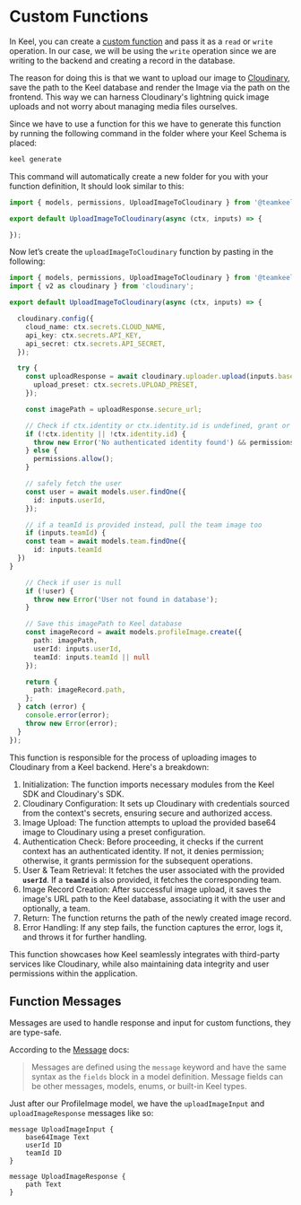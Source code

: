 # Custom Functions

In Keel, you can create a [custom function](https://docs.keel.so/functions/custom-functions) and pass it as a `read` or `write` operation. In our case, we will be using the `write` operation since we are writing to the backend and creating a record in the database.

The reason for doing this is that we want to upload our image to [Cloudinary](https://cloudinary.com), save the path to the Keel database and render the Image via the path on the frontend. This way we can harness Cloudinary's lightning quick image uploads and not worry about managing media files ourselves.

Since we have to use a function for this we have to generate this function by running the following command in the folder where your Keel Schema is placed:

```bash
keel generate
```

This command will automatically create a new folder for you with your function definition, It should look similar to this:

```ts
import { models, permissions, UploadImageToCloudinary } from '@teamkeel/sdk';

export default UploadImageToCloudinary(async (ctx, inputs) => {

});
```

Now let’s create the `uploadImageToCloudinary` function by pasting in the following:

```ts
import { models, permissions, UploadImageToCloudinary } from '@teamkeel/sdk';
import { v2 as cloudinary } from 'cloudinary';

export default UploadImageToCloudinary(async (ctx, inputs) => {

  cloudinary.config({
    cloud_name: ctx.secrets.CLOUD_NAME,
    api_key: ctx.secrets.API_KEY,
    api_secret: ctx.secrets.API_SECRET,
  });

  try {
    const uploadResponse = await cloudinary.uploader.upload(inputs.base64Image, {
      upload_preset: ctx.secrets.UPLOAD_PRESET,
    });

    const imagePath = uploadResponse.secure_url;

    // Check if ctx.identity or ctx.identity.id is undefined, grant or deny permission if identity is available or unavailable respectively
    if (!ctx.identity || !ctx.identity.id) {
      throw new Error('No authenticated identity found') && permissions.deny();
    } else {
      permissions.allow();
    }

    // safely fetch the user
    const user = await models.user.findOne({
      id: inputs.userId,
    });

    // if a teamId is provided instead, pull the team image too
    if (inputs.teamId) {
    const team = await models.team.findOne({
      id: inputs.teamId
  })
}

    // Check if user is null
    if (!user) {
      throw new Error('User not found in database');
    }

    // Save this imagePath to Keel database
    const imageRecord = await models.profileImage.create({
      path: imagePath,
      userId: inputs.userId,
      teamId: inputs.teamId || null
    });

    return {
      path: imageRecord.path,
    };
  } catch (error) {
    console.error(error);
    throw new Error(error);
  }
});
```

This function is responsible for the process of uploading images to Cloudinary from a Keel backend. Here's a breakdown:

1. Initialization: The function imports necessary modules from the Keel SDK and Cloudinary's SDK.
2. Cloudinary Configuration: It sets up Cloudinary with credentials sourced from the context's secrets, ensuring secure and authorized access.
3. Image Upload: The function attempts to upload the provided base64 image to Cloudinary using a preset configuration.
4. Authentication Check: Before proceeding, it checks if the current context has an authenticated identity. If not, it denies permission; otherwise, it grants permission for the subsequent operations.
5. User & Team Retrieval: It fetches the user associated with the provided **`userId`**. If a **`teamId`** is also provided, it fetches the corresponding team.
6. Image Record Creation: After successful image upload, it saves the image's URL path to the Keel database, associating it with the user and optionally, a team.
7. Return: The function returns the path of the newly created image record.
8. Error Handling: If any step fails, the function captures the error, logs it, and throws it for further handling.

This function showcases how Keel seamlessly integrates with third-party services like Cloudinary, while also maintaining data integrity and user permissions within the application.

## Function Messages

Messages are used to handle response and input for custom functions, they are type-safe.

According to the [Message](https://docs.keel.so/functions#custom-inputs-and-responses) docs:

> Messages are defined using the `message` keyword and have the same syntax as the `fields` block in a model definition. Message fields can be other messages, models, enums, or built-in Keel types.

Just after our ProfileImage model, we have the `uploadImageInput` and `uploadImageResponse` messages like so:

```keel
message UploadImageInput {
    base64Image Text
    userId ID
    teamId ID
}

message UploadImageResponse {
    path Text
}
```
